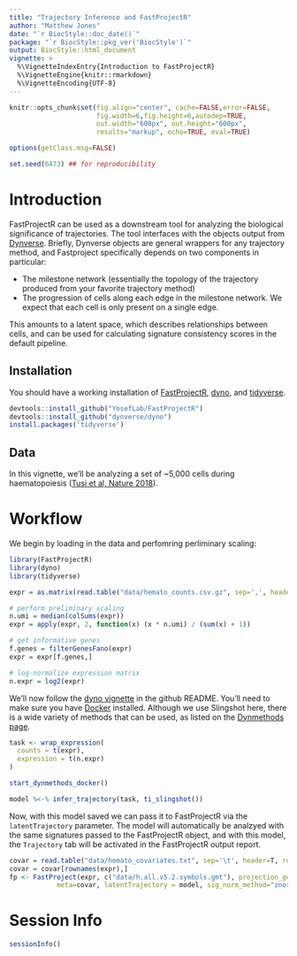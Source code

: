 ```yaml
---
title: "Trajectory Inference and FastProjectR"
author: "Matthew Jones"
date: "`r BiocStyle::doc_date()`"
package: "`r BiocStyle::pkg_ver('BiocStyle')`"
output: BiocStyle::html_document
vignette: >
  %\VignetteIndexEntry{Introduction to FastProjectR}
  %\VignetteEngine{knitr::rmarkdown}
  %\VignetteEncoding{UTF-8}
---
```


``` r

knitr::opts_chunk$set(fig.align="center", cache=FALSE,error=FALSE,
                      fig.width=6,fig.height=6,autodep=TRUE,
                      out.width="600px", out.height="600px",
                      results="markup", echo=TRUE, eval=TRUE)

options(getClass.msg=FALSE)

set.seed(6473) ## for reproducibility

```

# Introduction

FastProjectR can be used as a downstream tool for analyzing the biological significance of
trajectories. The tool interfaces with the objects output from [Dynverse](https://github.com/dynverse).
Briefly, Dynverse objects are general wrappers for any trajectory method, and Fastproject specifically
depends on two components in particular:

- The milestone network (essentially the topology of the trajectory produced from your
favorite trajectory method)
- The progression of cells along each edge in the milestone network. We expect that
each cell is only present on a single edge.

This amounts to a latent space, which describes relationships between cells, and can be used
for calculating signature consistency scores in the default pipeline.

## Installation

You should have a working installation of [FastProjectR](https://github.com/YosefLab/FastProjectR), [dyno](https://github.com/dynverse/dyno), and [tidyverse](https://github.com/tidyverse/tidyverse). 

```r
devtools::install_github("YosefLab/FastProjectR")
devtools::install_github("dynverse/dyno")
install.packages('tidyverse')
```

## Data

In this vignette, we'll be analyzing a set of ~5,000 cells during haematopoiesis ([Tusi et al, Nature 2018](https://www.nature.com/articles/nature25741)). 

# Workflow

We begin by loading in the data and perfomring perliminary scaling:

```r
library(FastProjectR)
library(dyno)
library(tidyverse)
```

```r

expr = as.matrix(read.table("data/hemato_counts.csv.gz", sep=',', header=T, row.names=1))

# perform preliminary scaling
n.umi = median(colSums(expr))
expr = apply(expr, 2, function(x) (x * n.umi) / (sum(x) + 1))

# get informative genes
f.genes = filterGenesFano(expr)
expr = expr[f.genes,]

# log-normalize expression matrix
n.expr = log2(expr)
```

We'll now follow the [dyno vignette](https://github.com/dynverse/dyno) in the github README. You'll need to make sure you have [Docker](https://docs.docker.com/install/) installed. Although we use Slingshot here, there is a wide variety of methods that can be used, as listed on the [Dynmethods page](https://github.com/dynverse/dynmethods).

```r
task <- wrap_expression(
  counts = t(expr),
  expression = t(n.expr)
)

start_dynmethods_docker()

model %<-% infer_trajectory(task, ti_slingshot())
```

Now, with this model saved we can pass it to FastProjectR via the `latentTrajectory` parameter. The model will automatically be analzyed with the same signatures passed to the FastProjectR object, and with this model, the `Trajectory` tab will be activated in the FastProjectR output report. 

``` r
covar = read.table("data/hemato_covariates.txt", sep='\t', header=T, row.names=1)
covar = covar[rownames(expr),]
fp <- FastProject(expr, c("data/h.all.v5.2.symbols.gmt"), projection_genes = rownames(expr), 
            meta=covar, latentTrajectory = model, sig_norm_method="znorm_columns")
```

# Session Info
```r
sessionInfo()
```